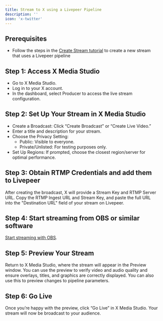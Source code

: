 ```yaml
---
title: Stream to X using a Livepeer Pipeline
description: ''
icon: 'x-twitter'
---
```


## Prerequisites
* Follow the steps in the [Create Stream tutorial](/knowledge-base/tutorials/create-a-stream) to create a new stream that uses a Livepeer pipeline


## Step 1: Access X Media Studio
* Go to X Media Studio.
* Log in to your X account.
* In the dashboard, select Producer to access the live stream configuration.

## Step 2: Set Up Your Stream in X Media Studio
* Create a Broadcast: Click “Create Broadcast” or “Create Live Video.”
* Enter a title and description for your stream.
* Choose the Privacy Setting:
    * Public: Visible to everyone.
    * Private/Unlisted: For testing purposes only.
* Set Up Regions: If prompted, choose the closest region/server for optimal performance.

## Step 3: Obtain RTMP Credentials and add them to Livepeer
After creating the broadcast, X will provide a Stream Key and RTMP Server URL. Copy the RTMP Ingest URL and Stream Key, and  paste the full URL into the "Destination URL" field of your stream on Livepeer.

## Step 4: Start streaming from OBS or similar software
[Start streaming with OBS](/knowledge-base/tutorials/stream-into-pipeline-OBS).

## Step 5: Preview Your Stream
Return to X Media Studio, where the stream will appear in the Preview window. You can use the preview to verify video and audio quality and ensure overlays, titles, and graphics are correctly displayed. You can also use this to preview changes to pipeline parameters.

## Step 6: Go Live
Once you’re happy with the preview, click “Go Live” in X Media Studio. Your stream will now be broadcast to your audience.
